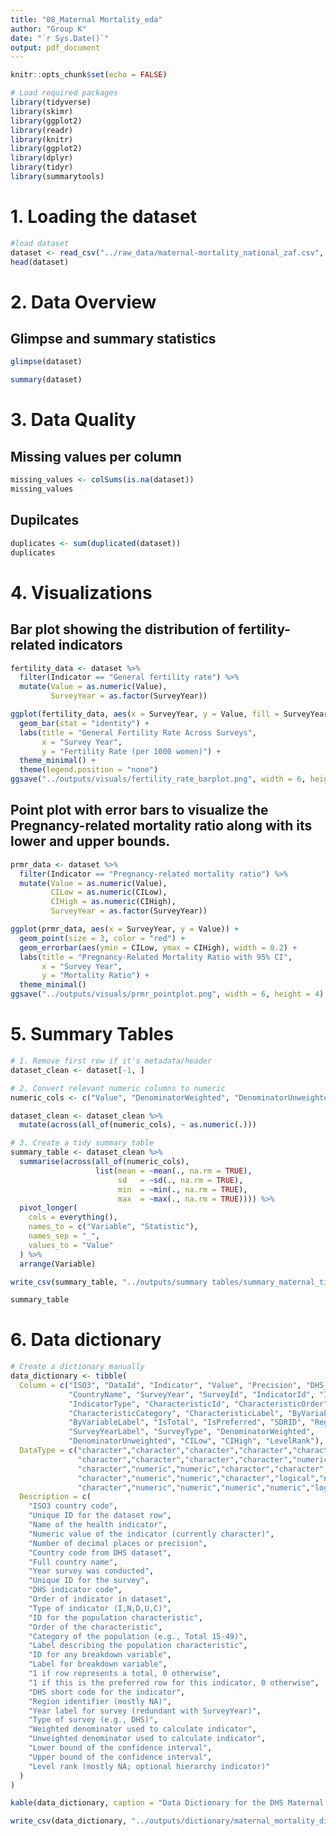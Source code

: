 ```yaml
---
title: "08_Maternal Mortality_eda"
author: "Group K"
date: "`r Sys.Date()`"
output: pdf_document
---
```


```r
knitr::opts_chunk$set(echo = FALSE)

# Load required packages
library(tidyverse)
library(skimr)
library(ggplot2)
library(readr)
library(knitr)
library(ggplot2)
library(dplyr)
library(tidyr)
library(summarytools)

```
# 1. Loading the dataset 

```r
#load dataset
dataset <- read_csv("../raw_data/maternal-mortality_national_zaf.csv", show_col_types = FALSE)
head(dataset)

```

# 2. Data Overview

## Glimpse and summary statistics
```r
glimpse(dataset)

summary(dataset)
```

# 3. Data Quality 

## Missing values per column
```r
missing_values <- colSums(is.na(dataset))
missing_values
```

## Dupilcates
```r
duplicates <- sum(duplicated(dataset))
duplicates
```

# 4. Visualizations

## Bar plot showing the distribution of fertility-related indicators
```r
fertility_data <- dataset %>%
  filter(Indicator == "General fertility rate") %>%
  mutate(Value = as.numeric(Value),
         SurveyYear = as.factor(SurveyYear))

ggplot(fertility_data, aes(x = SurveyYear, y = Value, fill = SurveyYear)) +
  geom_bar(stat = "identity") +
  labs(title = "General Fertility Rate Across Surveys",
       x = "Survey Year",
       y = "Fertility Rate (per 1000 women)") +
  theme_minimal() +
  theme(legend.position = "none")
ggsave("../outputs/visuals/fertility_rate_barplot.png", width = 6, height = 4)

```

## Point plot with error bars to visualize the Pregnancy-related mortality ratio along with its lower and upper bounds.
```r
prmr_data <- dataset %>%
  filter(Indicator == "Pregnancy-related mortality ratio") %>%
  mutate(Value = as.numeric(Value),
         CILow = as.numeric(CILow),
         CIHigh = as.numeric(CIHigh),
         SurveyYear = as.factor(SurveyYear))

ggplot(prmr_data, aes(x = SurveyYear, y = Value)) +
  geom_point(size = 3, color = "red") +
  geom_errorbar(aes(ymin = CILow, ymax = CIHigh), width = 0.2) +
  labs(title = "Pregnancy-Related Mortality Ratio with 95% CI",
       x = "Survey Year",
       y = "Mortality Ratio") +
  theme_minimal()
ggsave("../outputs/visuals/prmr_pointplot.png", width = 6, height = 4)

```

# 5. Summary Tables
```r

# 1. Remove first row if it's metadata/header
dataset_clean <- dataset[-1, ]

# 2. Convert relevant numeric columns to numeric
numeric_cols <- c("Value", "DenominatorWeighted", "DenominatorUnweighted", "CILow", "CIHigh")

dataset_clean <- dataset_clean %>%
  mutate(across(all_of(numeric_cols), ~ as.numeric(.)))

# 3. Create a tidy summary table
summary_table <- dataset_clean %>%
  summarise(across(all_of(numeric_cols),
                   list(mean = ~mean(., na.rm = TRUE),
                        sd   = ~sd(., na.rm = TRUE),
                        min  = ~min(., na.rm = TRUE),
                        max  = ~max(., na.rm = TRUE)))) %>%
  pivot_longer(
    cols = everything(),
    names_to = c("Variable", "Statistic"),
    names_sep = "_",
    values_to = "Value"
  ) %>%
  arrange(Variable)

write_csv(summary_table, "../outputs/summary tables/summary_maternal_tidy.csv")

summary_table


```

# 6. Data dictionary
```r

# Create a dictionary manually
data_dictionary <- tibble(
  Column = c("ISO3", "DataId", "Indicator", "Value", "Precision", "DHS_CountryCode",
             "CountryName", "SurveyYear", "SurveyId", "IndicatorId", "IndicatorOrder",
             "IndicatorType", "CharacteristicId", "CharacteristicOrder",
             "CharacteristicCategory", "CharacteristicLabel", "ByVariableId",
             "ByVariableLabel", "IsTotal", "IsPreferred", "SDRID", "RegionId",
             "SurveyYearLabel", "SurveyType", "DenominatorWeighted", 
             "DenominatorUnweighted", "CILow", "CIHigh", "LevelRank"),
  DataType = c("character","character","character","character","character","character",
               "character","character","character","character","numeric",
               "character","numeric","numeric","character","character","character",
               "character","numeric","numeric","character","logical","numeric",
               "character","numeric","numeric","numeric","numeric","logical"),
  Description = c(
    "ISO3 country code",
    "Unique ID for the dataset row",
    "Name of the health indicator",
    "Numeric value of the indicator (currently character)",
    "Number of decimal places or precision",
    "Country code from DHS dataset",
    "Full country name",
    "Year survey was conducted",
    "Unique ID for the survey",
    "DHS indicator code",
    "Order of indicator in dataset",
    "Type of indicator (I,N,D,U,C)",
    "ID for the population characteristic",
    "Order of the characteristic",
    "Category of the population (e.g., Total 15-49)",
    "Label describing the population characteristic",
    "ID for any breakdown variable",
    "Label for breakdown variable",
    "1 if row represents a total, 0 otherwise",
    "1 if this is the preferred row for this indicator, 0 otherwise",
    "DHS short code for the indicator",
    "Region identifier (mostly NA)",
    "Year label for survey (redundant with SurveyYear)",
    "Type of survey (e.g., DHS)",
    "Weighted denominator used to calculate indicator",
    "Unweighted denominator used to calculate indicator",
    "Lower bound of the confidence interval",
    "Upper bound of the confidence interval",
    "Level rank (mostly NA; optional hierarchy indicator)"
  )
)

kable(data_dictionary, caption = "Data Dictionary for the DHS Maternal Mortality Dataset")

write_csv(data_dictionary, "../outputs/dictionary/maternal_mortality_dictionary.csv")

```
